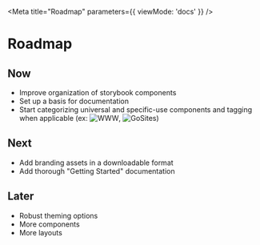 
<Meta title="Roadmap" parameters={{ viewMode: 'docs' }} />

# Roadmap

## Now

- Improve organization of storybook components
- Set up a basis for documentation
- Start categorizing universal and specific-use components and tagging when applicable (ex:
  ![WWW](https://img.shields.io/badge/WWW-E31937.svg#inline),
  ![GoSites](https://img.shields.io/badge/GoSites-004562.svg#inline))

## Next

- Add branding assets in a downloadable format
- Add thorough "Getting Started" documentation

## Later

- Robust theming options
- More components
- More layouts

